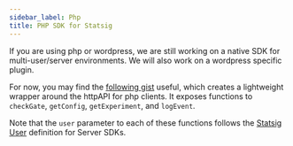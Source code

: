 ```yaml
---
sidebar_label: Php
title: PHP SDK for Statsig
---
```


If you are using php or wordpress, we are still working on a native SDK for multi-user/server environments.  We will also work on a wordpress specific plugin.

For now, you may find the [following gist](https://gist.github.com/tore-statsig/c27fb9de65c7a1d1591d161570ae807a) useful, which creates a lightweight wrapper around the httpAPI for php clients. It exposes functions to `checkGate`, `getConfig`, `getExperiment`, and `logEvent`.

Note that the `user` parameter to each of these functions follows the [Statsig User](/server/concepts/user) definition for Server SDKs.

<script src="https://gist.github.com/tore-statsig/c27fb9de65c7a1d1591d161570ae807a.js"></script>
